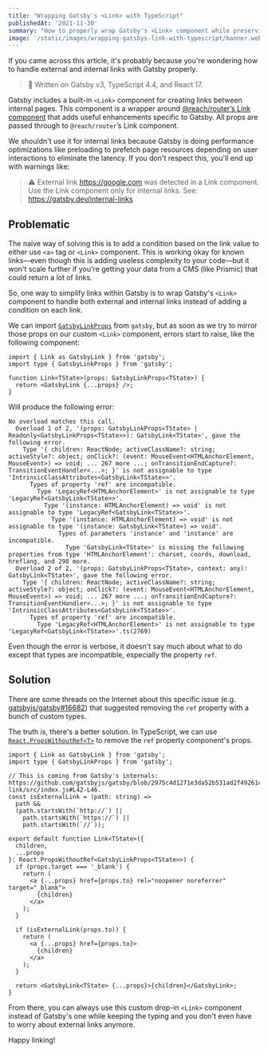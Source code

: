 ```yaml
---
title: "Wrapping Gatsby's <Link> with TypeScript"
publishedAt: '2021-11-30'
summary: "How to properly wrap Gatsby's <Link> component while preserving GatsbyLinkProps type."
image: '/static/images/wrapping-gatsbys-link-with-typescript/banner.webp'
---
```


If you came across this article, it's probably because you're wondering how to handle external and internal links with Gatsby properly.

> 🧰 Written on Gatsby v3, TypeScript 4.4, and React 17.

Gatsby includes a built-in `<Link>` component for creating links between internal pages. This component is a wrapper around [@reach/router’s Link component](https://reach.tech/router/api/Link) that adds useful enhancements specific to Gatsby. All props are passed through to `@reach/router`’s Link component.

We shouldn't use it for internal links because Gatsby is doing performance optimizations like preloading to prefetch page resources depending on user interactions to eliminate the latency. If you don't respect this, you'll end up with warnings like:

> ⚠️ External link https://google.com was detected in a Link component. Use the Link component only for internal links. See: https://gatsby.dev/internal-links

## Problematic

The naive way of solving this is to add a condition based on the link value to either use `<a>` tag or `<Link>` component. This is working okay for known links—even though this is adding useless complexity to your code—but it won't scale further if you're getting your data from a CMS (like Prismic) that could return a lot of links.

So, one way to simplify links within Gatsby is to wrap Gatsby's `<Link>` component to handle both external and internal links instead of adding a condition on each link.

We can import [`GatsbyLinkProps`](https://github.com/gatsbyjs/gatsby/blob/a7f3f85dc64377ff6fadc865155aeb878c7cf97f/packages/gatsby-link/index.d.ts#L5-L21) from `gatsby`, but as soon as we try to mirror those props on our custom `<Link>` component, errors start to raise, like the following component:

```tsx
import { Link as GatsbyLink } from 'gatsby';
import type { GatsbyLinkProps } from 'gatsby';

function Link<TState>(props: GatsbyLinkProps<TState>) {
  return <GatsbyLink {...props} />;
}
```

Will produce the following error:

```
No overload matches this call.
  Overload 1 of 2, '(props: GatsbyLinkProps<TState> | Readonly<GatsbyLinkProps<TState>>): GatsbyLink<TState>', gave the following error.
    Type '{ children: ReactNode; activeClassName?: string; activeStyle?: object; onClick?: (event: MouseEvent<HTMLAnchorElement, MouseEvent>) => void; ... 267 more ...; onTransitionEndCapture?: TransitionEventHandler<...>; }' is not assignable to type 'IntrinsicClassAttributes<GatsbyLink<TState>>'.
      Types of property 'ref' are incompatible.
        Type 'LegacyRef<HTMLAnchorElement>' is not assignable to type 'LegacyRef<GatsbyLink<TState>>'.
          Type '(instance: HTMLAnchorElement) => void' is not assignable to type 'LegacyRef<GatsbyLink<TState>>'.
            Type '(instance: HTMLAnchorElement) => void' is not assignable to type '(instance: GatsbyLink<TState>) => void'.
              Types of parameters 'instance' and 'instance' are incompatible.
                Type 'GatsbyLink<TState>' is missing the following properties from type 'HTMLAnchorElement': charset, coords, download, hreflang, and 298 more.
  Overload 2 of 2, '(props: GatsbyLinkProps<TState>, context: any): GatsbyLink<TState>', gave the following error.
    Type '{ children: ReactNode; activeClassName?: string; activeStyle?: object; onClick?: (event: MouseEvent<HTMLAnchorElement, MouseEvent>) => void; ... 267 more ...; onTransitionEndCapture?: TransitionEventHandler<...>; }' is not assignable to type 'IntrinsicClassAttributes<GatsbyLink<TState>>'.
      Types of property 'ref' are incompatible.
        Type 'LegacyRef<HTMLAnchorElement>' is not assignable to type 'LegacyRef<GatsbyLink<TState>>'.ts(2769)
```

Even though the error is verbose, it doesn't say much about what to do except that types are incompatible, especially the property `ref`.

## Solution

There are some threads on the Internet about this specific issue (e.g. [gatsbyjs/gatsby#16682](https://github.com/gatsbyjs/gatsby/issues/16682)) that suggested removing the `ref` property with a bunch of custom types.

The truth is, there's a better solution. In TypeScript, we can use [`React.PropsWithoutRef<T>`](https://github.com/DefinitelyTyped/DefinitelyTyped/blob/1349b640d4d07f40aa7c1c6931f18e3fbf667f3a/types/react/index.d.ts#L807-L813) to remove the `ref` property component's props.

```tsx
import { Link as GatsbyLink } from 'gatsby';
import type { GatsbyLinkProps } from 'gatsby';

// This is coming from Gatsby's internals: https://github.com/gatsbyjs/gatsby/blob/2975c4d1271e3da52b531ad2f49261c362e5ae13/packages/gatsby-link/src/index.js#L42-L46.
const isExternalLink = (path: string) =>
  path &&
  (path.startsWith(`http://`) ||
    path.startsWith(`https://`) ||
    path.startsWith(`//`));

export default function Link<TState>({
  children,
  ...props
}: React.PropsWithoutRef<GatsbyLinkProps<TState>>) {
  if (props.target === '_blank') {
    return (
      <a {...props} href={props.to} rel="noopener noreferrer" target="_blank">
        {children}
      </a>
    );
  }

  if (isExternalLink(props.to)) {
    return (
      <a {...props} href={props.to}>
        {children}
      </a>
    );
  }

  return <GatsbyLink<TState> {...props}>{children}</GatsbyLink>;
}
```

From there, you can always use this custom drop-in `<Link>` component instead of Gatsby's one while keeping the typing and you don't even have to worry about external links anymore.

Happy linking!
